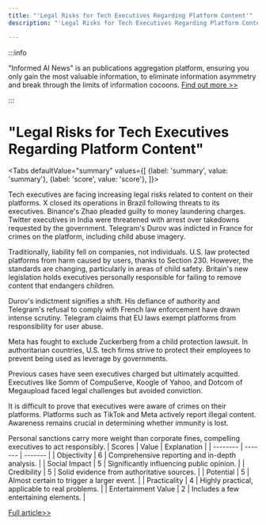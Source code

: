 ```yaml
---
title: "'Legal Risks for Tech Executives Regarding Platform Content'"
description: "'Legal Risks for Tech Executives Regarding Platform Content'"

---
```



:::info

"Informed AI News" is an publications aggregation platform, ensuring you only gain the most valuable information, to eliminate information asymmetry and break through the limits of information cocoons.  [Find out more >>](/)

:::

# "Legal Risks for Tech Executives Regarding Platform Content"


<Tabs
	defaultValue="summary"
	values={[
	{label: 'summary', value: 'summary'},
	{label: 'score', value: 'score'},
]}>
<TabItem value="summary">


Tech executives are facing increasing legal risks related to content on their platforms. X closed its operations in Brazil following threats to its executives. Binance's Zhao pleaded guilty to money laundering charges. Twitter executives in India were threatened with arrest over takedowns requested by the government. Telegram's Durov was indicted in France for crimes on the platform, including child abuse imagery.

Traditionally, liability fell on companies, not individuals. U.S. law protected platforms from harm caused by users, thanks to Section 230. However, the standards are changing, particularly in areas of child safety. Britain's new legislation holds executives personally responsible for failing to remove content that endangers children.

Durov's indictment signifies a shift. His defiance of authority and Telegram's refusal to comply with French law enforcement have drawn intense scrutiny. Telegram claims that EU laws exempt platforms from responsibility for user abuse.

Meta has fought to exclude Zuckerberg from a child protection lawsuit. In authoritarian countries, U.S. tech firms strive to protect their employees to prevent being used as leverage by governments.

Previous cases have seen executives charged but ultimately acquitted. Executives like Somm of CompuServe, Koogle of Yahoo, and Dotcom of Megaupload faced legal challenges but avoided conviction.

It is difficult to prove that executives were aware of crimes on their platforms. Platforms such as TikTok and Meta actively report illegal content. Awareness remains crucial in determining whether immunity is lost.

Personal sanctions carry more weight than corporate fines, compelling executives to act responsibly.
</TabItem>
<TabItem value="score">
	| Scores     | Value   | Explanation |
	| -------- | ------- | ------- |
	| Objectivity  | 6    | Comprehensive reporting and in-depth analysis.    |
	| Social Impact | 5     | Significantly influencing public opinion.    |
	| Credibility    | 5    | Solid evidence from authoritative sources.    |
	| Potential    | 5    | Almost certain to trigger a larger event.    |
	| Practicality    | 4    | Highly practical, applicable to real problems.    |
	| Entertainment Value    | 2    | Includes a few entertaining elements.    |
</TabItem>
</Tabs>

[Full article>>](https://www.nytimes.com/2024/08/28/technology/durov-telegram-liability-platforms.html)
